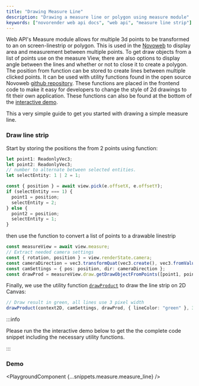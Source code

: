 ```yaml
---
title: "Drawing Measure Line"
description: "Drawing a measure line or polygon using measure module"
keywords: ["novorender web api docs", "web api", "measure line strip"]
---
```



Web API's Measure module allows for multiple 3d points to be transformed to an on screen-linestrip or polygon. This is used in the [Novoweb](https://explorer.novorender.com/) to display area and measurement between multiple points.
To get draw objects from a list of points use <CodeLink type="class" name="DrawModule.getdrawobjectfrompoints" /> on the measure View, there are also options to display angle between the lines and whether or not to close it to create a polygon. The position from <CodeLink type="class" name="View.pick"/> function can be stored to create lines between multiple clicked points.
It can be used with utility functions found in the open source Novoweb [github repository](https://github.com/novorender/novoweb/blob/develop/src/features/engine2D/utils.ts).
These functions are placed in the frontend code to make it easy for developers to change the style of 2d drawings to fit their own application.
These functions can also be found at the bottom of the [interactive demo](#demo).

This a very simple guide to get you started with drawing a simple measure line.

### Draw line strip

Start by storing the positions the from 2 points using <CodeLink type="class" name="View.pick"/> function:

```typescript
let point1: ReadonlyVec3;
let point2: ReadonlyVec3;
// number to alternate between selected entities.
let selectEntity: 1 | 2 = 1;

const { position } = await view.pick(e.offsetX, e.offsetY);
if (selectEntity === 1) {
  point1 = position;
  selectEntity = 2;
} else {
  point2 = position;
  selectEntity = 1;
}
```

then use the <CodeLink type="class" name="DrawModule.getdrawobjectfrompoints" /> function to convert a list of points to a drawable linestrip

```typescript
const measureView = await view.measure;
// Extract needed camera settings
const { rotation, position } = view.renderState.camera;
const cameraDirection = vec3.transformQuat(vec3.create(), vec3.fromValues(0, 0, -1), rotation);
const camSettings = { pos: position, dir: cameraDirection };
const drawProd = measureView.draw.getDrawObjectFromPoints([point1, point2], false, false);
```

Finally, we use the utility function <code>[drawProduct](https://github.com/novorender/novoweb/blob/3409db4172c8cd7e15ed833c41547682c5c016eb/src/features/engine2D/utils.ts#L31-L93)</code> to draw the line strip on 2D Canvas:

```typescript
// Draw result in green, all lines use 3 pixel width
drawProduct(context2D, camSettings, drawProd, { lineColor: "green" }, 3, { type: "default" });
```

:::info

Please run the the interactive demo below to get the the complete code snippet including the necessary utility functions.

:::

### Demo
<PlaygroundComponent {...snippets.measure.measure_line} />

